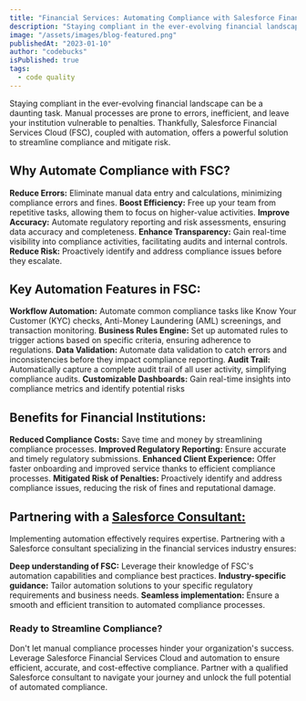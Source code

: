 ```yaml
---
title: "Financial Services: Automating Compliance with Salesforce Financial Services Cloud"
description: "Staying compliant in the ever-evolving financial landscape can be a daunting task. Manual processes are prone to errors, inefficient, and leave your institution vulnerable to penalties. Thankfully, [Salesforce Financial Services Cloud](http://www.cloudprism.in) (FSC), coupled with automation, offers a powerful solution to streamline compliance and mitigate risk."
image: "/assets/images/blog-featured.png"
publishedAt: "2023-01-10"
author: "codebucks"
isPublished: true
tags:
  - code quality
---
```


Staying compliant in the ever-evolving financial landscape can be a daunting task. Manual processes are prone to errors, inefficient, and leave your institution vulnerable to penalties. Thankfully, Salesforce Financial Services Cloud (FSC), coupled with automation, offers a powerful solution to streamline compliance and mitigate risk.

## Why Automate Compliance with FSC?

**Reduce Errors:** Eliminate manual data entry and calculations, minimizing compliance errors and fines.
**Boost Efficiency:** Free up your team from repetitive tasks, allowing them to focus on higher-value activities.
**Improve Accuracy:** Automate regulatory reporting and risk assessments, ensuring data accuracy and completeness.
**Enhance Transparency:** Gain real-time visibility into compliance activities, facilitating audits and internal controls.
**Reduce Risk:** Proactively identify and address compliance issues before they escalate.

## Key Automation Features in FSC:

**Workflow Automation:** Automate common compliance tasks like Know Your Customer (KYC) checks, Anti-Money Laundering (AML) screenings, and transaction monitoring.
**Business Rules Engine:** Set up automated rules to trigger actions based on specific criteria, ensuring adherence to regulations.
**Data Validation:** Automate data validation to catch errors and inconsistencies before they impact compliance reporting.
**Audit Trail:** Automatically capture a complete audit trail of all user activity, simplifying compliance audits.
**Customizable Dashboards:** Gain real-time insights into compliance metrics and identify potential risks

## Benefits for Financial Institutions:

**Reduced Compliance Costs:** Save time and money by streamlining compliance processes.
**Improved Regulatory Reporting:** Ensure accurate and timely regulatory submissions.
**Enhanced Client Experience:** Offer faster onboarding and improved service thanks to efficient compliance processes.
**Mitigated Risk of Penalties:** Proactively identify and address compliance issues, reducing the risk of fines and reputational damage.

## Partnering with a [Salesforce Consultant:](http://www.cloudprism.in)

Implementing automation effectively requires expertise. Partnering with a Salesforce consultant specializing in the financial services industry ensures:

**Deep understanding of FSC:** Leverage their knowledge of FSC's automation capabilities and compliance best practices.
**Industry-specific guidance:** Tailor automation solutions to your specific regulatory requirements and business needs.
**Seamless implementation:** Ensure a smooth and efficient transition to automated compliance processes.

### Ready to Streamline Compliance?

Don't let manual compliance processes hinder your organization's success. Leverage Salesforce Financial Services Cloud and automation to ensure efficient, accurate, and cost-effective compliance. Partner with a qualified Salesforce consultant to navigate your journey and unlock the full potential of automated compliance.
